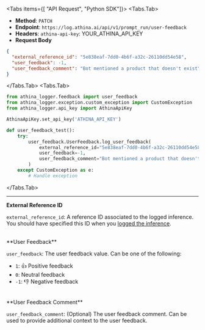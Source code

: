 
<Tabs items={[ "API Request", "Python SDK"]}>
<Tabs.Tab>
- **Method**: `PATCH`
- **Endpoint**: `https://log.athina.ai/api/v1/prompt_run/user-feedback`
- **Headers**: `athina-api-key`: YOUR_ATHINA_API_KEY
- **Request Body**

```json
{
  "external_reference_id": "5e838eaf-7dd0-4b6f-a32c-26110dd54e58",
  "user_feedback": -1,
  "user_feedback_comment": "Bot mentioned a product that doesn't exist"
}
```

</Tabs.Tab>
<Tabs.Tab>

```python
from athina_logger.feedback import user_feedback
from athina_logger.exception.custom_exception import CustomException
from athina_logger.api_key import AthinaApiKey

AthinaApiKey.set_api_key('ATHINA_API_KEY')

def user_feedback_test():
    try:
        user_feedback.UserFeedback.log_user_feedback(
            external_reference_id="5e838eaf-7dd0-4b6f-a32c-26110dd54e58",
            user_feedback=-1,
            user_feedback_comment="Bot mentioned a product that doesn't exist" # OPTIONAL
        )
    except CustomException as e:
        # Handle exception
```

</Tabs.Tab>
</Tabs>

---

**External Reference ID**

`external_reference_id`: A reference ID associated to the logged inference. You should have specified this ID when you [logged the inference](/logging).

<br />
**User Feedback**

`user_feedback`: The user feedback value. Can be one of the following:

- `1`: 👍 Positive feedback
- `0`: Neutral feedback
- `-1`: 👎 Negative feedback

<br />
**User Feedback Comment**

`user_feedback_comment`: (Optional) The user feedback comment. Can be used to provide additional context to the user feedback.
